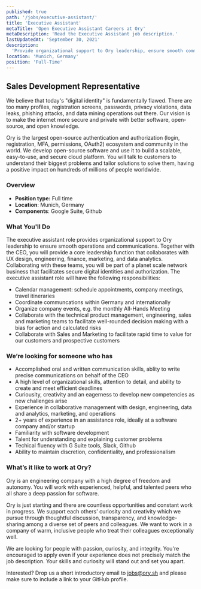 ```yaml
---
published: true
path: '/jobs/executive-assistant/'
title: 'Executive Assistant'
metaTitle: 'Open Executive Assistant Careers at Ory'
metaDescription: 'Read the Executive Assistant job description.'
lastUpdatedAt: 'September 30, 2021'
description:
  'Provide organizational support to Ory leadership, ensure smooth communication across a range of teams. Build the operational infrastructure to help us grow a planet scale network business that facilitates secure digital identities and authorization.' '
location: 'Munich, Germany'
position: 'Full-Time'
---
```


## Sales Development Representative

We believe that today's "digital identity" is fundamentally flawed. There are
too many profiles, registration screens, passwords, privacy violations, data
leaks, phishing attacks, and data mining operations out there. Our vision is to
make the internet more secure and private with better software, open-source, and
open knowledge.

Ory is the largest open-source authentication and authorization (login,
registration, MFA, permissions, OAuth2) ecosystem and community in the world. We
develop open-source software and use it to build a scalable, easy-to-use, and
secure cloud platform. You will talk to customers to understand their biggest
problems and tailor solutions to solve them, having a positive impact on
hundreds of millions of people worldwide.

### Overview

- **Position type:** Full time
- **Location**: Munich, Germany
- **Components**: Google Suite, Github

### What You'll Do

The executive assistant role provides organizational support to Ory leadership
to ensure smooth operations and communications. Together with the CEO, you will
provide a core leadership function that collaborates with UX design,
engineering, finance, marketing, and data analytics. Collaborating with these
teams, you will be part of a planet scale network business that facilitates
secure digital identities and authorization. The executive assistant role will
have the following responsibilities:

- Calendar management: schedule appointments, company meetings, travel
  itineraries
- Coordinate communcations within Germany and internationally
- Organize company events, e.g. the monthly All-Hands Meeting
- Collaborate with the technical product management, engineering, sales and
  marketing teams to facilitate well-rounded decision making with a bias for
  action and calculated risks
- Collaborate with Sales and Marketing to facilitate rapid time to value for our
  customers and prospective customers

### We’re looking for someone who has

- Accomplished oral and written communication skills, ablity to write precise
  communications on behalf of the CEO
- A high level of organizational skills, attention to detail, and ability to
  create and meet efficient deadlines
- Curiousity, creativity and an eagerness to develop new competencies as new
  challenges arise
- Experience in collaborative management with design, engineering, data and
  analytics, marketing, and operations
- 2+ years of experience in an assistance role, ideally at a software company
  and/or startup
- Familiarity with software development
- Talent for understanding and explaining customer problems
- Techical fluency with G Suite tools, Slack, Github
- Ability to maintain discretion, confidentiality, and professionalism

### What’s it like to work at Ory?

Ory is an engineering company with a high degree of freedom and autonomy. You
will work with experienced, helpful, and talented peers who all share a deep
passion for software.

Ory is just starting and there are countless opportunities and constant work in
progress. We support each others' curiosity and creativity which we pursue
through thoughtful discussion, transparency, and knowledge-sharing among a
diverse set of peers and colleagues. We want to work in a company of warm,
inclusive people who treat their colleagues exceptionally well.

We are looking for people with passion, curiosity, and integrity. You're
encouraged to apply even if your experience does not precisely match the job
description. Your skills and curiosity will stand out and set you apart.

Interested? Drop us a short introductory email to
[jobs@ory.sh](mailto:jobs@ory.sh) and please make sure to include a link to your
GitHub profile.
